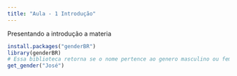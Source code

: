 ```yaml
---
title: "Aula - 1 Introdução"
---
```

Presentando a introdução a materia
```r
install.packages("genderBR")
library(genderBR)
# Essa biblioteca retorna se o nome pertence ao genero masculino ou feminino, assim retornando Male or Female
get_gender("José")
```
